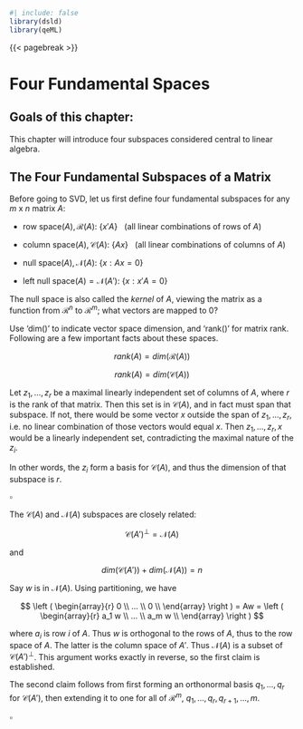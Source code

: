 ```r
#| include: false
library(dsld)
library(qeML)
```

{{< pagebreak >}}

 
# Four Fundamental Spaces {#sec-fourspaces}

::: {.callout-note}

## Goals of this chapter:

This chapter will introduce four subspaces considered central to linear
algebra.

:::


## The Four Fundamental Subspaces of a Matrix

Before going to SVD, let us first define four fundamental subspaces for
any $m \textrm{ x } n$ matrix $A$: 

* $\textrm{row space}(A), \mathcal{R}(A)$: $\{x'A\}~~$ (all linear
  combinations of rows of $A$)

* $\textrm{column space}(A), \mathcal{C}(A)$: $\{Ax\}~~$ (all linear
  combinations of columns of $A$)

* $\textrm{null space}(A), \mathcal{N}(A)$: $\{x: Ax = 0\}$

* $\textrm{left null space}(A) = \mathcal{N}(A')$: $\{x: x'A = 0\}$ 

The null space is also called the *kernel* of $A$, viewing the matrix as
a function from $\mathcal{R}^n$ to $\mathcal{R}^m$; what vectors are
mapped to 0?

Use 'dim()' to indicate vector space dimension, and 'rank()' for matrix
rank. Following are a few important facts about these spaces.

::: {#thm-ranka}

$$
rank(A) = dim(\mathcal{R}(A))
$$

:::

::: {.proof}

:::

::: {#thm-colspacerank}

$$
rank(A) = dim(\mathcal{C}(A))
$$

:::

::: {.proof}

Let $z_1,...,z_r$ be a maximal linearly independent set of columns of
$A$, where $r$ is the rank of that matrix. Then this set is in
$\mathcal{C}(A)$, and in fact must span that subspace. If not, there
would be some vector $x$ outside the span of $z_1,...,z_r$, i.e. no
linear combination of those vectors would equal $x$. Then
$z_1,...,z_r,x$ would be a linearly independent set, contradicting the
maximal nature of the $z_i$.

In other words, the $z_i$ form a basis for $\mathcal{C}(A)$, and thus
the dimension of that subspace is $r$.

$\square$

:::

::: {#thm-colnullspaces}

The $\mathcal{C}(A) \textrm{ and } \mathcal{N}(A)$ subspaces
are closely related:

$$
\mathcal{C}(A')^{\perp} = \mathcal{N}(A)
$$

and

$$
dim(\mathcal{C}(A')) + dim(\mathcal{N}(A)) = n
$$

:::

::: {.proof}

Say $w$ is in $\mathcal{N}(A)$. Using partitioning, we have

$$
\left (
\begin{array}{r}
0 \\
... \\
0 \\
\end{array}
\right )
=
Aw
=
\left (
\begin{array}{r}
a_1 w \\
... \\
a_m w \\
\end{array}
\right )
$$

where $a_i$ is row $i$ of $A$. Thus $w$ is orthogonal to the rows of
$A$, thus to the row space of $A$. The latter is the column space of $A'$.
Thus $\mathcal{N}(A)$ is a subset of $\mathcal{C}(A')^{\perp}$. This
argument works exactly in reverse, so the first claim is established.

The second claim follows from first forming an orthonormal basis
$q_1,...,q_r$ for $\mathcal{C}(A')$, then extending it to one for all of
$\mathcal{R}^m$, $q_1,...,q_r,q_{r+1},...,m$.



$\square$
:::

